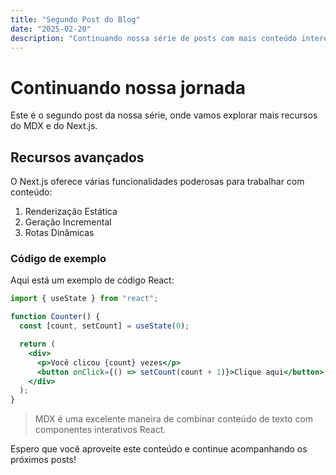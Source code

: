 ```yaml
---
title: "Segundo Post do Blog"
date: "2025-02-20"
description: "Continuando nossa série de posts com mais conteúdo interessante."
---
```


# Continuando nossa jornada

Este é o segundo post da nossa série, onde vamos explorar mais recursos do MDX e do Next.js.

## Recursos avançados

O Next.js oferece várias funcionalidades poderosas para trabalhar com conteúdo:

1. Renderização Estática
2. Geração Incremental
3. Rotas Dinâmicas

### Código de exemplo

Aqui está um exemplo de código React:

```jsx
import { useState } from "react";

function Counter() {
  const [count, setCount] = useState(0);

  return (
    <div>
      <p>Você clicou {count} vezes</p>
      <button onClick={() => setCount(count + 1)}>Clique aqui</button>
    </div>
  );
}
```

> MDX é uma excelente maneira de combinar conteúdo de texto com componentes interativos React.

Espero que você aproveite este conteúdo e continue acompanhando os próximos posts!
